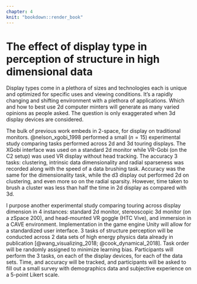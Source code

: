 ```yaml
---
chapter: 4
knit: "bookdown::render_book"
---
```


# The effect of display type in perception of structure in high dimensional data {#ch:display_type}

Display types come in a plethora of sizes and technologies each is unique and optimized for specific uses and viewing conditions. It's a rapidly changing and shifting environment with a plethora of applications. Which and how to best use 2d computer minters will generate as many varied opinions as people asked. The question is only exaggerated when 3d display devices are considered.

The bulk of previous work embeds in 2-space, for display on traditional monitors. @nelson_xgobi_1998 performed a small ($n=15$) experimental study comparing tasks performed across 2d and 3d touring displays. The XGobi interface was used on a standard 2d monitor while VR-Gobi (on the C2 setup) was used VR display without head tracking. The accuracy 3 tasks: clustering, intrinsic data dimensionality and radial sparseness was recorded along with the speed of a data brushing task. Accuracy was the same for the dimensionality task, while the d3 display out performed 2d on clustering, and even more so on the radial sparsity. However, time taken to brush a cluster was less than half the time in 2d display as compared with 3d. 

I purpose another experimental study comparing touring across display dimension in 4 instances: standard 2d monitor, stereoscopic 3d monitor (on a zSpace 200), and head-mounted VR goggle (HTC Vive), and immersion in a CAVE environment. Implementation in the game engine Unity will allow for a standardized user interface. 3 tasks of structure perception will be conducted across 2 data sets of high energy physics data already in publication [@wang_visualizing_2018; @cook_dynamical_2018]. Task order will be randomly assigned to minimize learning bias. Participants will perform the 3 tasks, on each of the display devices, for each of the data sets. Time, and accuracy will be tracked, and participants will be asked to fill out a small survey with demographics data and subjective experience on a 5-point Likert scale.
